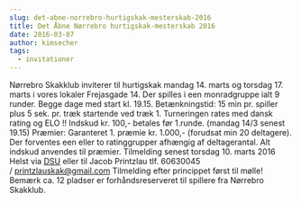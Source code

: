 ```yaml
---
slug: det-abne-norrebro-hurtigskak-mesterskab-2016
title: Det Åbne Nørrebro hurtigskak-mesterskab 2016
date: 2016-03-07
author: kimsecher
tags:
  - invitationer
---
```

Nørrebro Skakklub inviterer til hurtigskak mandag 14. marts og torsdag 17. marts i vores lokaler Frejasgade 14.
Der spilles i een monradgruppe ialt 9 runder. Begge dage med start kl. 19.15.
Betænkningstid: 15 min pr. spiller plus 5 sek. pr. træk startende ved træk 1. Turneringen rates med dansk rating og ELO !!
Indskud kr. 100,- betales før 1.runde. (mandag 14/3 senest 19.15)
Præmier: Garanteret 1. præmie kr. 1.000,- (forudsat min 20 deltagere).
Der forventes een eller to ratinggrupper afhængig af deltagerantal. Alt indskud anvendes til præmier.
Tilmelding senest torsdag 10. marts 2016 Helst via <a href="http://turnering.skak.dk/TournamentActive/Details?tourId=23297">DSU</a> eller til Jacob Printzlau tlf. 60630045 / printzlauskak@gmail.com
Tilmelding efter princippet først til mølle! Bemærk ca. 12 pladser er forhåndsreserveret til spillere fra Nørrebro Skakklub.

